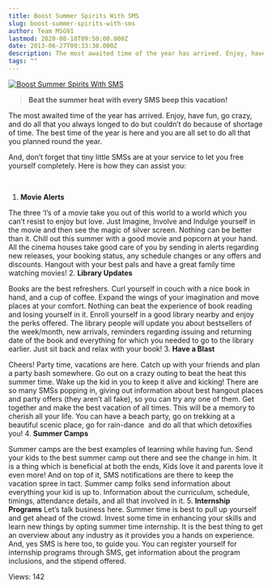 ```yaml
---
title: Boost Summer Spirits With SMS
slug: boost-summer-spirits-with-sms
author: Team MSG91
lastmod: 2020-08-18T09:50:00.000Z
date: 2013-06-27T09:33:30.000Z
description: The most awaited time of the year has arrived. Enjoy, have fun, go crazy, and do all that you always longed to do but couldn’t do because of shortage of time. The best time of the year is here and you are all set to do all that you planned round the year.
tags: ""
---
```


[![Boost Summer Spirits With SMS](https://images-msg91.s3.ap-south-1.amazonaws.com/content/images/wordpress/2013/06/Summer-Time-With-SMS.jpg)](https://msg91.com/guide/why-email-marketing-can-be-tedious-for-you/ "Boost Summer Spirits With SMS")

> **Beat the summer heat with every SMS beep this vacation!**
> 
> 


The most awaited time of the year has arrived. Enjoy, have fun, go crazy, and do all that you always longed to do but couldn’t do because of shortage of time. The best time of the year is here and you are all set to do all that you planned round the year.


And, don’t forget that tiny little SMSs are at your service to let you free yourself completely. Here is how they can assist you:  

 


1. **Movie Alerts**  

The three ‘I’s of a movie take you out of this world to a world which you can’t resist to enjoy but love. Just Imagine, Involve and Indulge yourself in the movie and then see the magic of silver screen. Nothing can be better than it. Chill out this summer with a good movie and popcorn at your hand. All the cinema houses take good care of you by sending in alerts regarding new releases, your booking status, any schedule changes or any offers and discounts. Hangout with your best pals and have a great family time watching movies!
2. **Library Updates**  

Books are the best refreshers. Curl yourself in couch with a nice book in hand, and a cup of coffee. Expand the wings of your imagination and move places at your comfort. Nothing can beat the experience of book reading and losing yourself in it. Enroll yourself in a good library nearby and enjoy the perks offered. The library people will update you about bestsellers of the week/month, new arrivals, reminders regarding issuing and returning date of the book and everything for which you needed to go to the library earlier. Just sit back and relax with your book!
3. **Have a Blast**  

Cheers! Party time, vacations are here. Catch up with your friends and plan a party bash somewhere. Go out on a crazy outing to beat the heat this summer time. Wake up the kid in you to keep it alive and kicking! There are so many SMSs popping in, giving out information about best hangout places and party offers (they aren’t all fake), so you can try any one of them. Get together and make the best vacation of all times. This will be a memory to cherish all your life. You can have a beach party, go on trekking at a beautiful scenic place, go for rain-dance  and do all that which detoxifies you!
4. **Summer Camps**  

Summer camps are the best examples of learning while having fun. Send your kids to the best summer camp out there and see the change in him. It is a thing which is beneficial at both the ends, Kids love it and parents love it even more! And on top of it, SMS notifications are there to keep the vacation spree in tact. Summer camp folks send information about everything your kid is up to. Information about the curriculum, schedule, timings, attendance details, and all that involved in it.
5. **Internship Programs**
Let’s talk business here. Summer time is best to pull up yourself and get ahead of the crowd. Invest some time in enhancing your skills and learn new things by opting summer time internship. It is the best thing to get an overview about any industry as it provides you a hands on experience. And, yes SMS is here too, to guide you. You can register yourself for internship programs through SMS, get information about the program inclusions, and the stipend offered.


 Views: 142


